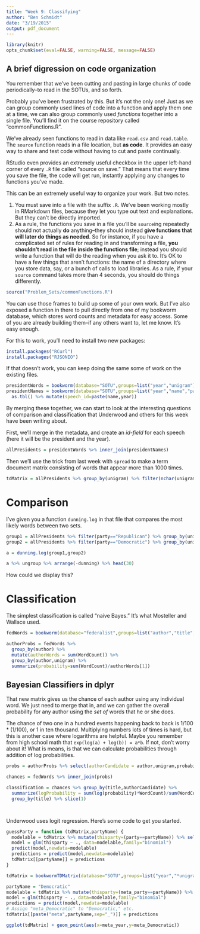 ```yaml
---
title: "Week 9: Classifying"
author: "Ben Schmidt"
date: "3/19/2015"
output: pdf_document
---
```


``` r
library(knitr)
opts_chunk$set(eval=FALSE, warning=FALSE, message=FALSE)
```

## A brief digression on code organization

You remember that we've been cutting and pasting in large chunks of code periodically--to read in the SOTUs, and so forth.

Probably you've been frustrated by this. But it's not the only one! Just as we can group commonly used lines of code into a function and apply them one at a time, we can also group commonly used *functions* together into a single file. You'll find it on the course repository called "commonFunctions.R".

We've already seen functions to read in data like `read.csv` and `read.table`. The `source` function reads in a file location, but **as code**. It provides an easy way to share and test code without having to cut and paste continually.

RStudio even provides an extremely useful checkbox in the upper left-hand corner of every `.R` file called "source on save." That means that every time you save the file, the code will get run, instantly applying any changes to functions you've made.

This can be an extremely useful way to organize your work. But two notes.

1. You must save into a file with the suffix `.R`. We've been working mostly in RMarkdown files, because they let you type out text and explanations. But they can't be directly imported.
2. As a rule, the functions you save in a file you'll be `source`ing repeatedly should not actually **do** anything--they should instead **give functions that will later do things as needed**. So for instance, if you have a complicated set of rules for reading in and transforming a file, **you shouldn't read in the file inside the functions file**; instead you should write a function that will do the reading when you ask it to. It's OK to have a few things that aren't functions: the name of a directory where you store data, say, or a bunch of calls to load libraries. As a rule, if your `source` command takes more than 4 seconds, you should do things differently.

``` r

source("Problem_Sets/commonFunctions.R")

```


You can use those frames to build up some of your own work. But I've also exposed a function in there to pull directly from one of my bookworm database, which stores word counts and metadata for easy access. Some of you are already building them--if any others want to, let me know. It's easy enough.

For this to work, you'll need to install two new packages:

``` r
install.packages("RCurl")
install.packages("RJSONIO")
```


If that doesn't work, you can keep doing the same some of work on the existing files.

``` r

presidentWords = bookworm(database="SOTU",groups=list("year","unigram"),search_limits=list("year"=list("$gte"=1964)),counttype = "WordCount") %>% as.tbl()
presidentNames = bookworm(database="SOTU",groups=list("year","name","party"),counttype="TotalWords") %>% 
  as.tbl() %>% mutate(speech_id=paste(name,year))

```

By merging these together, we can start to look at the interesting questions of comparison and classification that Underwood and others for this week have been writing about.


First, we'll merge in the metadata, and create an *id-field* for each speech (here it will be the president and the year).

``` r
allPresidents = presidentWords %>% inner_join(presidentNames) 
```


Then we'll use the trick from last week with `spread` to make a term document matrix consisting of words that appear more than 1000 times.

``` r
tdMatrix = allPresidents %>% group_by(unigram) %>% filter(nchar(unigram)>3,sum(WordCount)>1000) %>% ungroup %>% select(speech_id,party,WordCount,unigram) %>% spread(unigram,WordCount,fill=0)
```

Comparison
==========

I've given you a function `dunning.log` in that file that compares the most likely words between two sets.

``` r
group1 = allPresidents %>% filter(party=="Republican") %>% group_by(unigram) %>% summarize(WordCount = sum(WordCount))
group2 = allPresidents %>% filter(party=="Democratic") %>% group_by(unigram) %>% summarize(WordCount = sum(WordCount))

a = dunning.log(group1,group2)

a %>% ungroup %>% arrange(-dunning) %>% head(30)

```

How could we display this?


Classification
==============


The simplest classification is called "naive Bayes." It's what Mosteller and Wallace used.


``` r
fedWords = bookworm(database="federalist",groups=list("author","title","unigram"),counttype = "WordCount") %>% as.tbl()

authorProbs = fedWords %>% 
  group_by(author) %>% 
  mutate(authorWords = sum(WordCount)) %>% 
  group_by(author,unigram) %>% 
  summarize(probability=sum(WordCount)/authorWords[1])


```

## Bayesian Classifiers in dplyr

That new matrix gives us the chance of each author using any individual word. We just need to merge that in, and we can gather the overall probability for any author using the *set of* words that he or she does.

The chance of two one in a hundred events happening back to back is 1/100 * (1/100), or 1 in ten thousand. Multiplying numbers lots of times is hard, but this is another case where logarithms are helpful. Maybe you remember from high school math that `exp(log(a) + log(b)) = a*b`. If not, don't worry about it! What is means, is that we can calculate probabilities through addition of log probabilities.


``` r
probs = authorProbs %>% select(authorCandidate = author,unigram,probability)

chances = fedWords %>% inner_join(probs)

classification = chances %>% group_by(title,authorCandidate) %>% 
  summarize(logProbability = sum(log(probability)*WordCount)/sum(WordCount),realAuthor = author[1]) %>% arrange(logProbability) %>% 
  group_by(title) %>% slice(1)




```

Underwood uses logit regression. Here's some code to get you started.

``` r


guessParty = function (tdMatrix,partyName) {
  modelable = tdMatrix %>% mutate(thisparty=(party==partyName)) %>% select(-party,-speech_id)
  model = glm(thisparty ~ ., data=modelable,family="binomial")
  predict(model,newdata=modelable)
  predictions = predict(model,newdata=modelable)
  tdMatrix[[partyName]] = predictions
}

tdMatrix = bookwormTDMatrix(database="SOTU",groups=list("year","*unigram","party"),search_limits=list("year"=list("$gte"=1964)))

partyName = "Democratic"
modelable = tdMatrix %>% mutate(thisparty=(meta_party==partyName)) %>% select(-starts_with("meta"))
model = glm(thisparty ~ ., data=modelable,family="binomial")
predictions = predict(model,newdata=modelable)
# Assign "meta_Democratic" to "Democratic," etc.
tdMatrix[[paste("meta",partyName,sep="_")]] = predictions

ggplot(tdMatrix) + geom_point(aes(x=meta_year,y=meta_Democratic))
```
